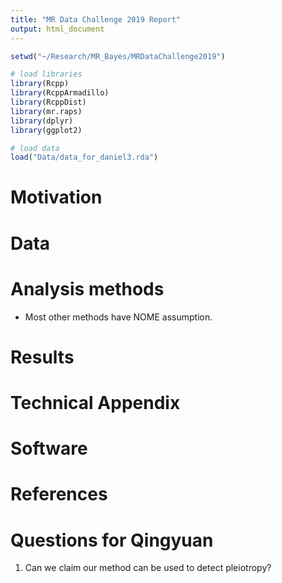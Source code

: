 ```yaml
---
title: "MR Data Challenge 2019 Report"
output: html_document
---
```



```r
setwd("~/Research/MR_Bayes/MRDataChallenge2019")

# load libraries
library(Rcpp)
library(RcppArmadillo)
library(RcppDist)
library(mr.raps)
library(dplyr)
library(ggplot2)

# load data 
load("Data/data_for_daniel3.rda")
```

# Motivation 



# Data

# Analysis methods

- Most other methods have NOME assumption.


# Results

# Technical Appendix 

# Software 

# References 

# Questions for Qingyuan

1. Can we claim our method can be used to detect pleiotropy?



